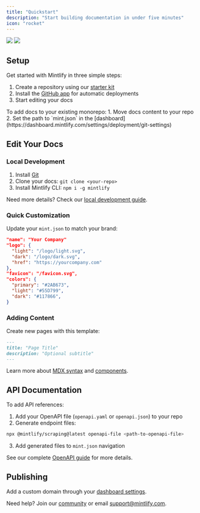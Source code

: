 ```yaml
---
title: "Quickstart"
description: "Start building documentation in under five minutes"
icon: "rocket"
---
```


<Frame>
  <img
    className="block dark:hidden"
    src="https://mintlify-assets.b-cdn.net/hero-light.png"
  />
  <img
    className="hidden dark:block"
    src="https://mintlify-assets.b-cdn.net/hero-dark.png"
  />
</Frame>

## Setup

Get started with Mintlify in three simple steps:

1. Create a repository using our [starter kit](https://github.com/mintlify/starter)
2. Install the [GitHub app](https://dashboard.mintlify.com/settings) for automatic deployments
3. Start editing your docs

<AccordionGroup>
  <Accordion icon="code-branch" title="Using with a monorepo">
    To add docs to your existing monorepo:
    1. Move docs content to your repo
    2. Set the path to `mint.json` in the [dashboard](https://dashboard.mintlify.com/settings/deployment/git-settings)
  </Accordion>
</AccordionGroup>

## Edit Your Docs

### Local Development
1. Install [Git](https://git-scm.com/book/en/v2/Getting-Started-Installing-Git)
2. Clone your docs: `git clone <your-repo>`
3. Install Mintlify CLI: `npm i -g mintlify`

Need more details? Check our [local development guide](/development).

### Quick Customization

Update your `mint.json` to match your brand:

```json
"name": "Your Company"
"logo": {
  "light": "/logo/light.svg",
  "dark": "/logo/dark.svg",
  "href": "https://yourcompany.com"
},
"favicon": "/favicon.svg",
"colors": {
  "primary": "#2AB673",
  "light": "#55D799",
  "dark": "#117866",
}
```

### Adding Content

Create new pages with this template:

```md
---
title: "Page Title"
description: "Optional subtitle"
---
```

Learn more about [MDX syntax](/text) and [components](/content/components).

## API Documentation

To add API references:

1. Add your OpenAPI file (`openapi.yaml` or `openapi.json`) to your repo
2. Generate endpoint files:
```bash
npx @mintlify/scraping@latest openapi-file <path-to-openapi-file>
```
3. Add generated files to `mint.json` navigation

See our complete [OpenAPI guide](/api-playground/openapi/setup) for more details.

## Publishing

Add a custom domain through your [dashboard settings](https://www.dashboard.mintlify.com/settings).

Need help? Join our [community](https://mintlify.com/community) or email [support@mintlify.com](mailto:support@mintlify.com).